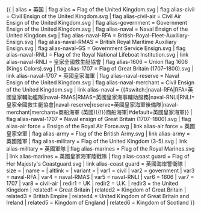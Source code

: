 {{ {{{1<noinclude>|country showdata</noinclude>}}}
| alias = 英国
| flag alias = Flag of the United Kingdom.svg
| flag alias-civil = Civil Ensign of the United Kingdom.svg
| flag alias-civil-air = Civil Air Ensign of the United Kingdom.svg
| flag alias-government = Government Ensign of the United Kingdom.svg
| flag alias-naval = Naval Ensign of the United Kingdom.svg
| flag alias-naval-RFA = British-Royal-Fleet-Auxiliary-Ensign.svg
| flag alias-naval-RMAS = British Royal Maritime Auxiliary Ensign.svg
| flag alias-naval-GS = Government Service Ensign.svg
| flag alias-naval-RNLI = Flag of the Royal National Lifeboat Institution.svg
| link alias-naval-RNLI = 皇家全國救生艇協會
| flag alias-1606 = Union flag 1606 (Kings Colors).svg
| flag alias-1707 = Flag of Great Britain (1707–1800).svg
| link alias-naval-1707 = 英國皇家海軍
| flag alias-naval-reserve = Naval Ensign of the United Kingdom.svg
| flag alias-naval-merchant = Civil Ensign of the United Kingdom.svg
| link alias-naval = {{#switch:{{{variant|}}}|naval-RFA|RFA=英國皇家輔助艦隊|naval-RMAS|RMAS=英國皇家海事輔助服務|naval-RNLI|RNLI=皇家全國救生艇協會|naval-reserve|reserve=英國皇家海軍後備隊|naval-merchant|merchant=商船海軍 (英國){{!}}商船海軍|#default=英國皇家海軍}}
| flag alias-naval-1707 = Naval ensign of Great Britain (1707–1800).svg
| flag alias-air force = Ensign of the Royal Air Force.svg
| link alias-air force = 英國皇家空軍
| flag alias-army = Flag of the British Army.svg
| link alias-army = 英國陸軍
| flag alias-military = Flag of the United Kingdom (3-5).svg
| link alias-military = 英國軍隊
| flag alias-marines = Flag of the Royal Marines.svg
| link alias-marines = 英國皇家海軍陸戰隊
| flag alias-coast guard = Flag of Her Majesty's Coastguard.svg
| link alias-coast guard = 英國海岸警衛隊
| size = {{{size|}}}
| name = {{{name|英國}}}
| altlink = {{{altlink|}}}
| variant = {{{variant|}}}
<noinclude>
| var1 = civil
| var2 = government
| var3 = naval-RFA
| var4 = naval-RMAS
| var5 = naval-RNLI
| var6 = 1606
| var7 = 1707
| var8 = civil-air
| redir1 = UK
| redir2 = U.K.
| redir3 = the United Kingdom
| related1 = Great Britain
| related2 = Kingdom of Great Britain
| related3 = British Empire
| related4 = United Kingdom of Great Britain and Ireland
| related5 = Kingdom of England
| related6 = Kingdom of Scotland
</noinclude>
}}